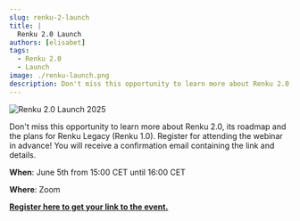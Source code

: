 ```yaml
---
slug: renku-2-launch
title: |
  Renku 2.0 Launch
authors: [elisabet]
tags:
  - Renku 2.0
  - Launch
image: ./renku-launch.png
description: Don't miss this opportunity to learn more about Renku 2.0, the roadmap and the plans for Renku Legacy (Renku 1.0).
---
```


![Renku 2.0 Launch 2025](./renku-launch.png)

Don't miss this opportunity to learn more about Renku 2.0, its roadmap and the plans for Renku Legacy (Renku 1.0). Register for attending the webinar in advance! You will receive a confirmation email containing the link and details.


**When**: June 5th from 15:00 CET until 16:00 CET

**Where**: Zoom

[**Register here to get your link to the event.**](https://ethz.zoom.us/webinar/register/WN_aVhRxJjUQKekAXgPht-WHg)
